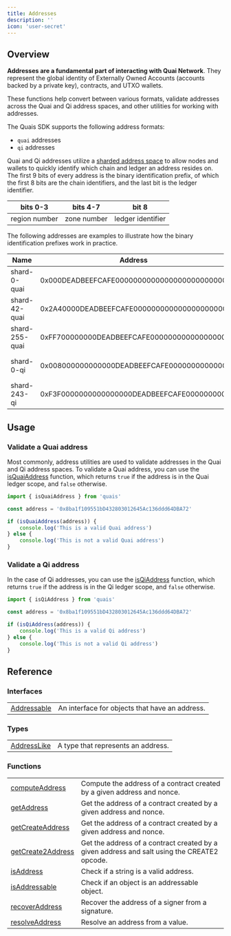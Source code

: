 ```yaml
---
title: Addresses
description: ''
icon: 'user-secret'
---
```


## Overview

**Addresses are a fundamental part of interacting with Quai Network**. They represent the global identity of Externally Owned Accounts (accounts backed by a private key), contracts, and UTXO wallets.

These functions help convert between various formats, validate addresses across the Quai and Qi address spaces, and other utilities for working with addresses.

The Quais SDK supports the following address formats:

- `quai` addresses
- `qi` addresses

Quai and Qi addresses utilize a [sharded address space](/learn/advanced-introduction/hierarchical-structure/sharding#sharded-address-space) to allow nodes and wallets to quickly identify which chain and ledger an address resides on. The first 9 bits of every address is the binary identification prefix, of which the first 8 bits are the chain identifiers, and the last bit is the ledger identifier.

| bits 0-3      | bits 4-7    | bit 8             |
| ------------- | ----------- | ----------------- |
| region number | zone number | ledger identifier |

The following addresses are examples to illustrate how the binary identification prefixes work in practice.

| Name           | Address                                    | Region    | Zone    | Ledger          |
| -------------- | ------------------------------------------ | --------- | ------- | --------------- |
| shard-0-quai   | 0x000DEADBEEFCAFE0000000000000000000000000 | region-0  | zone-0  | Quai account    |
| shard-42-quai  | 0x2A40000DEADBEEFCAFE000000000000000000000 | region-2  | zone-10 | Quai account    |
| shard-255-quai | 0xFF700000000DEADBEEFCAFE00000000000000000 | region-15 | zone-15 | Quai account    |
| shard-0-qi     | 0x008000000000000DEADBEEFCAFE0000000000000 | region-0  | zone-0  | Qi UTXO address |
| shard-243-qi   | 0xF3F0000000000000000DEADBEEFCAFE000000000 | region-15 | zone-3  | Qi UTXO address |

## Usage

### Validate a Quai address

Most commonly, address utilities are used to validate addresses in the Quai and Qi address spaces. To validate a Quai address, you can use the [isQuaiAddress](/content/functions/isQuaiAddress) function, which returns `true` if the address is in the Quai ledger scope, and `false` otherwise.

```ts
import { isQuaiAddress } from 'quais'

const address = '0x8ba1f109551bD432803012645Ac136ddd64DBA72'

if (isQuaiAddress(address)) {
	console.log('This is a valid Quai address')
} else {
	console.log('This is not a valid Quai address')
}
```

### Validate a Qi address

In the case of Qi addresses, you can use the [isQiAddress](/content/functions/isQiAddress) function, which returns `true` if the address is in the Qi ledger scope, and `false` otherwise.

```ts
import { isQiAddress } from 'quais'

const address = '0x8ba1f109551bD432803012645Ac136ddd64DBA72'

if (isQiAddress(address)) {
	console.log('This is a valid Qi address')
} else {
	console.log('This is not a valid Qi address')
}
```

## Reference

### Interfaces

|                                                |                                                |
| :--------------------------------------------- | :--------------------------------------------- |
| [Addressable](/content/interfaces/Addressable) | An interface for objects that have an address. |

### Types

|                                                  |                                    |
| :----------------------------------------------- | :--------------------------------- |
| [AddressLike](/content/type-aliases/AddressLike) | A type that represents an address. |

### Functions

|                                                           |                                                                                             |
| :-------------------------------------------------------- | :------------------------------------------------------------------------------------------ |
| [computeAddress](/content/functions/computeAddress)       | Compute the address of a contract created by a given address and nonce.                     |
| [getAddress](/content/functions/getAddress)               | Get the address of a contract created by a given address and nonce.                         |
| [getCreateAddress](/content/functions/getCreateAddress)   | Get the address of a contract created by a given address and nonce.                         |
| [getCreate2Address](/content/functions/getCreate2Address) | Get the address of a contract created by a given address and salt using the CREATE2 opcode. |
| [isAddress](/content/functions/isAddress)                 | Check if a string is a valid address.                                                       |
| [isAddressable](/content/functions/isAddressable)         | Check if an object is an addressable object.                                                |
| [recoverAddress](/content/functions/recoverAddress)       | Recover the address of a signer from a signature.                                           |
| [resolveAddress](/content/functions/resolveAddress)       | Resolve an address from a value.                                                            |
